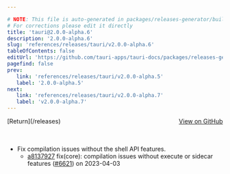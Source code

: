 ```yaml
---

# NOTE: This file is auto-generated in packages/releases-generator/build.ts
# For corrections please edit it directly
title: 'tauri@2.0.0-alpha.6'
description: '2.0.0-alpha.6'
slug: 'references/releases/tauri/v2.0.0-alpha.6'
tableOfContents: false
editUrl: 'https://github.com/tauri-apps/tauri-docs/packages/releases-generator/build.ts'
pagefind: false
prev:
   link: 'references/releases/tauri/v2.0.0-alpha.5'
   label: '2.0.0-alpha.5'
next:
   link: 'references/releases/tauri/v2.0.0-alpha.7'
   label: 'v2.0.0-alpha.7'
---
```


<div style="margin-bottom:3rem; display: flex; justify-content: space-between; align-items: center"><span>[Return](/releases)</span><span><a href="https://github.com/tauri-apps/tauri/releases/tag/tauri-v2.0.0-alpha.6">View on GitHub</a></span></div>

- Fix compilation issues without the shell API features.
  - [a8137927](https://www.github.com/tauri-apps/tauri/commit/a813792786b55c51173e557834f515d4b2f7ce00) fix(core): compilation issues without execute or sidecar features ([#6621](https://www.github.com/tauri-apps/tauri/pull/6621)) on 2023-04-03

